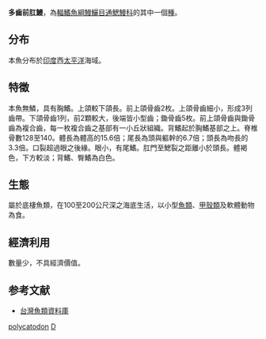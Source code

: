 {{Speciesbox
| name = 多齒前肛鰻
| status = NE
| status_system = iucn3.1
| genus = Dysomma
| species = polycatodon
| authority = [[Karrer|Karrer]], 1983
}}

'''多齒前肛鰻'''，為[[輻鰭魚綱|輻鰭魚綱]][[鰻鱺目|鰻鱺目]][[通鰓鰻科|通鰓鰻科]]的其中一個[[種|種]]。

==分布==
本魚分布於[[印度|印度]]西[[太平洋|太平洋]]海域。

==特徵==
本魚無鱗，具有胸鰭。上頜較下頜長。前上頜骨齒2枚。上頜骨齒細小，形成3列齒帶。下頜骨齒1列，前2顆較大，後端皆小型齒；鋤骨齒5枚。前上頜骨齒與鋤骨齒為複合齒，每一枚複合齒之基部有一小丘狀組織。背鰭起於胸鰭基部之上。脊椎骨數128至140。體長為體高的15.6倍；尾長為頭與軀幹的6.7倍；頭長為吻長的3.3倍。口裂超過眼之後緣。眼小，有尾鰭。肛門至鰓裂之距離小於頭長。體褐色，下方較淡；背鰭、臀鰭為白色。

==生態==
屬於底棲魚類，在100至200公尺深之海底生活，以小型[[魚類|魚類]]、[[甲殼類|甲殼類]]及軟體動物為食。

==經濟利用==
數量少，不具經濟價值。

==参考文献==
*[http://fishdb.sinica.edu.tw/ 台灣魚類資料庫]{{Wayback|url=http://fishdb.sinica.edu.tw/ |date=20160304193340 }}
{{Taxonbar|from=Q2240264}}

[[Category:前肛鰻屬|polycatodon]]
[[Category:1983年描述的魚類|D]]